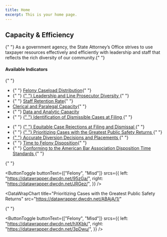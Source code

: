 ```yaml
---
title: Home
excerpt: This is your home page.
---
```



<Section py="2|4|8|10">
  <Container>
    <Flexbox
      flexDirection="column"
      alignItems="center|flex-start"
      textAlign="center|left"
    >
      <H1 m="0" fontWeight="extrabold" lineHeight="tight">
        Capacity & Efficiency
      </H1>
      <Section maxWidth="750px">
        <P>
          {" "}
          As a government agency, the State Attorney’s Office strives to use
          taxpayer resources effectively and efficiently with leadership and
          staff that reflects the rich diversity of our community.{" "}
        </P>
      </Section>
    </Flexbox>
    <Grid col="1|2" gap="0|0|12" alignItems="center">
      <P>
        <H4 m="0">Available Indicators </H4>{" "}
        <ul>
          <li>
            {" "}
            <a href="#felony-caseload"> Felony Caseload Distribution</a>{" "}
          </li>
          <li>
            {" "}
            <a href="#prosecutor-diversity">
              {" "}
              Leadership and Line Prosecutor Diversity
            </a>{" "}
          </li>
          <li>
            {" "}
            <a href="#staff-retention"> Staff Retention Rate</a>{" "}
          </li>
          <li>
            <a href="#clerical-capacity"> Clerical and Paralegal Capacity</a>{" "}
          </li> <li>
            {" "}
            <a href="#data-analytic-capacity">Data and Analytic Capacity</a>
          </li>
          <li>
            {" "}
            <a href="#ability-identify-dismissable">
              {" "}
              Identification of Dismissible Cases at Filing
            </a>{" "}
          </li>
        </ul>
      </P>
      <P>
        <ul>
          <li>
            {" "}
            <a href="#strategic-case-rejections">
              {" "}
              Equitable Case Rejections at Filing and Dismissal
            </a>{" "}
          </li>
          <li>
            {" "}
            <a href="#case-public-safety">
              {" "}
              Prioritizing Cases with the Greatest Public Safety Returns
            </a>{" "}
          </li>
          <li>
            <a href="#accurate-diversion">
              {" "}
              Accurate Diversion Decisions and Placements
            </a>{" "}
          </li>
          <li>
            {" "}
            <a href="#time-to-felony-dispo"> Time to Felony Disposition</a>{" "}
          </li>
          <li>
            {" "}
            <a href="#aba-time-standards">
              Conforming to the American Bar Association Disposition Time
              Standards
            </a>{" "}
          </li>
        </ul>{" "}
      </P>
    </Grid>
  </Container>
</Section>

<Container>


<Section maxWidth="750px">


<!-- ### 1.2 -->

<DataWrapChart
  title="Felony Caseload Distribution"
  src="https://datawrapper.dwcdn.net/hx0L6/5/"
/>

<a name="felony-caseload"> </a>

<DataWrapChart src="https://datawrapper.dwcdn.net/lobqk/" />

<Box mb="20"> </Box>

<!-- ### 1.3 -->

<DataWrapChart
  title="Leadership and Line Prosecutor Diversity"
  src="https://datawrapper.dwcdn.net/X7p8R/3/"
/>

<a name="prosecutor-diversity"> </a>

<DataWrapChart src="https://datawrapper.dwcdn.net/FYo0s/" />
<DataWrapChart src="https://datawrapper.dwcdn.net/rwJ8r/" />

<Box mb="20"> </Box>

<!-- ### 1.4 -->

<DataWrapChart
  title="Staff Retention Rate"
  src="https://datawrapper.dwcdn.net/04eXr/1/"
/>

<a name="staff-retention"> </a>

<DataWrapChart src="https://datawrapper.dwcdn.net/g8Dwl/" />

<Box mb="20"> </Box>

<!-- ### 1.5 -->

<DataWrapChart
  title="Clerical and Paralegal Capacity"
  src="https://datawrapper.dwcdn.net/aFbdr/5/"
/>

<a name="clerical-capacity"> </a>

<DataWrapChart src="https://datawrapper.dwcdn.net/ROHW2/" />

<Box mb="20"> </Box>

<!-- ### 1.6 -->

<DataWrapChart
  title="Data and Analytic Capacity"
  src="https://datawrapper.dwcdn.net/1CDZQ/7/"
/>

<a name="data-analytic-capacity"> </a>

<DataWrapChart src="https://datawrapper.dwcdn.net/Swmrz/" />

<Box mb="20"> </Box>

<DataWrapChart
  title="Ability to Identify Dismissible Cases at Filing"
  src="https://datawrapper.dwcdn.net/GwDgJ/3/"
/>

<a name="ability-identify-dismissable"> </a>

<ButtonToggle
  buttonText={["Felony", "Misd"]}
  srcs={{
    left: "https://datawrapper.dwcdn.net/95zGa/",
    right: "https://datawrapper.dwcdn.net/JRGez/",
  }}
/>

<Box mb="20"> </Box>

<DataWrapChart
  title="Strategic Case Rejections at Filing and Dismissal"
  src="https://datawrapper.dwcdn.net/3S22R/1/"
/>

<a name="strategic-case-rejections"> </a>

<DataWrapChart src="https://datawrapper.dwcdn.net/QzEHU/" />

<Box mb="20"> </Box>

<DataWrapChart
  title="Prioritizing Cases with the Greatest Public Safety Returns"
  src="https://datawrapper.dwcdn.net/ABAjA/1/"
>
  {" "}
</DataWrapChart>

<a name="case-public-safety"> </a>

<DataWrapChart src="https://datawrapper.dwcdn.net/UxjDC/" />

<Box mb="20"> </Box>

<DataWrapChart
  title="Accurate Diversion Decisions and Placements"
  src="https://datawrapper.dwcdn.net/1wfx0/5/"
/>

<a name="accurate-diversion"> </a>

<DataWrapChart src="https://datawrapper.dwcdn.net/NlTMZ/" />

<Box mb="20"> </Box>

<DataWrapChart
  title="Time to Felony Disposition"
  src="https://datawrapper.dwcdn.net/DnuHi/8/"
/>

<a name="time-to-felony-dispo"> </a>

<DataWrapChart src="https://datawrapper.dwcdn.net/D2yd3/" />

<Box mb="20"> </Box>

<DataWrapChart
  title="Conforming to ABA Disposition Time Standards"
  src="https://datawrapper.dwcdn.net/1Patl/2/"
/>

<a name="aba-time-standards"> </a>

<ButtonToggle
  buttonText={["Felony", "Misd"]}
  srcs={{
    left: "https://datawrapper.dwcdn.net/hXKbk/",
    right: "https://datawrapper.dwcdn.net/3pDwu/",
  }}
/>

</Section>


</Container>

